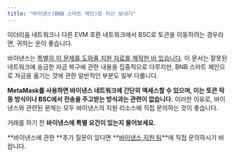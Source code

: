 ```yaml
---
title: "바이낸스(BNB 스마트 체인)로 자산 보내기"
---
```


이더리움 네트워크나 다른 EVM 호환 네트워크에서 BSC로 토큰을 이동하려는 경우라면, 귀하는 운이 좋습니다.

바이낸스는 [특별히 이 문제를 도와줄 지원 자료를 제작한 바 있습니다](https://academy.binance.com/en/articles/how-to-recover-crypto-transferred-to-the-wrong-network-on-binance). 이 문서는 잘못된 네트워크에 송금한 자금 복구에 관한 내용을 집중적으로 다루지만, BNB 스마트 체인으로 자금을 옮기는 것에 관한 일반적인 부분도 일부 다룹니다.

**MetaMask를 사용하면 바이낸스 네트워크에 간단히 액세스할 수 있으며, 이는 토큰 작동 방식이나 BSC에서 전송을 주고받는 방식과는 관련이 없습니다.** 이러한 이유로, 바이낸스와 관련된 문제는 모두 바이낸스의 지원 리소스에 직접 문의하는 것이 좋습니다.

거래를 하기 전 **바이낸스에 특별 요건이 있는지 물어보세요.**

**바이낸스에 관한 **추가 질문이 있다면 **[바이낸스 지원 팀](https://www.binance.com/en/support)**에 직접 문의하시기 바랍니다.
